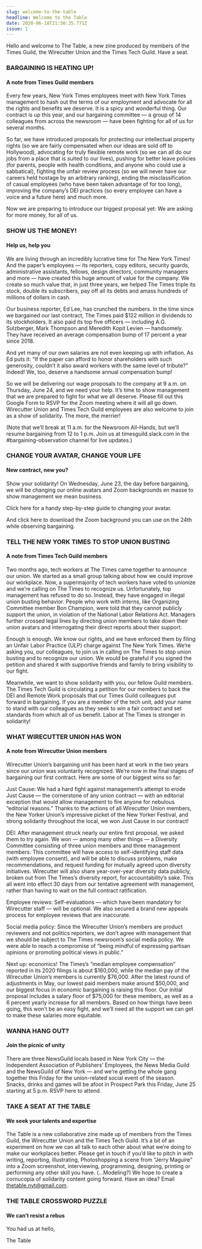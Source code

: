 ```yaml
---
slug: welcome-to-the-table
headline: Welcome to the Table
date: 2020-06-18T21:50:35.771Z
issue: 1
---
```

<FullBleedImage alt="A screenshot of a zoom call with New York Times Guild Members and a couple of Jerry Maguire characters" src="/images/the-table-cover-image-1.jpg" title="New York Times Guild members and reps hit the bargaining table with a little bit of help from characters from the Oscar-winning 1996 sport management romance “Jerry Maguire”" />

Hello and welcome to The Table, a new zine produced by members of the Times Guild, the Wirecutter Union and the Times Tech Guild. Have a seat.

<CenteredText text="🔥 🔥 🔥" />
<h3>BARGAINING IS HEATING UP!</h3>
<h4>A note from Times Guild members</h4>

Every few years, New York Times employees meet with New York Times management to hash out the terms of our employment and advocate for all the rights and benefits we deserve. It is a spicy and wonderful thing. Our contract is up this year, and our bargaining committee — a group of 14 colleagues from across the newsroom — have been fighting for all of us for several months.

So far, we have introduced proposals for protecting our intellectual property rights (so we are fairly compensated when our ideas are sold off to Hollywood), advocating for truly flexible remote work (so we can all do our jobs from a place that is suited to our lives), pushing for better leave policies (for parents, people with health conditions, and anyone who could use a sabbatical), fighting the unfair review process (so we will never have our careers held hostage by an arbitrary ranking), ending the misclassification of casual employees (who have been taken advantage of for too long), improving the company’s DEI practices (so every employee can have a voice and a future here) and much more.

Now we are preparing to introduce our biggest proposal yet: We are asking for more money, for all of us.

<CenteredText text="💰 💰 💰" />
<h3>SHOW US THE MONEY!</h3>
<h4>Help us, help you</h4>

We are living through an incredibly lucrative time for The New York Times! And the paper’s employees — its reporters, copy editors, security guards, administrative assistants, fellows, design directors, community managers and more — have created this huge amount of value for the company. We create so much value that, in just three years, we helped The Times triple its stock, double its subscribers, pay off all its debts and amass hundreds of millions of dollars in cash.

Our business reporter, Ed Lee, has crunched the numbers. In the time since we bargained our last contract, The Times paid $122 million in dividends to its stockholders. It also paid its top five officers — including A.G. Sulzberger, Mark Thompson and Meredith Kopit Levien — handsomely. They have received an average compensation bump of 17 percent a year since 2018.

And yet many of our own salaries are not even keeping up with inflation. As Ed puts it: “If the paper can afford to honor shareholders with such generosity, couldn’t it also award workers with the same level of tribute?” Indeed! We, too, deserve a handsome annual compensation bump!

So we will be delivering our wage proposals to the company at 9 a.m. on Thursday, June 24, and we need your help. It’s time to show management that we are prepared to fight for what we all deserve. Please fill out this Google Form to RSVP for the Zoom meeting where it will all go down. Wirecutter Union and Times Tech Guild employees are also welcome to join as a show of solidarity. The more, the merrier!

(Note that we’ll break at 11 a.m. for the Newsroom All-Hands, but we’ll resume bargaining from 12 to 1 p.m. Join us at timesguild.slack.com in the #bargaining-observation channel for live updates.)

<CenteredText text="👀 👀 👀" />
<h3>CHANGE YOUR AVATAR, CHANGE YOUR LIFE</h3>
<h4>New contract, new you?</h4>

Show your solidarity! On Wednesday, June 23, the day before bargaining, we will be changing our online avatars and Zoom backgrounds en masse to show management we mean business.

Click here for a handy step-by-step guide to changing your avatar.

And click here to download the Zoom background you can use on the 24th while observing bargaining.

<CenteredText text="✋ ✋ ✋" />
<h3>TELL THE NEW YORK TIMES TO STOP UNION BUSTING</h3>
<h4>A note from Times Tech Guild members</h4>

Two months ago, tech workers at The Times came together to announce our union. We started as a small group talking about how we could improve our workplace. Now, a supermajority of tech workers have voted to unionize and we’re calling on The Times to recognize us. Unfortunately, top management has refused to do so. Instead, they have engaged in illegal union busting behavior. People who work with interns, like Organizing Committee member Bon Champion, were told that they cannot publicly support the union, in violation of the National Labor Relations Act. Managers further crossed legal lines by directing union members to take down their union avatars and interrogating their direct reports about their support.

Enough is enough. We know our rights, and we have enforced them by filing an Unfair Labor Practice (ULP) charge against The New York Times. We’re asking you, our colleagues, to join us in calling on The Times to stop union busting and to recognize our union. We would be grateful if you signed the petition and shared it with supportive friends and family to bring visibility to our fight.

Meanwhile, we want to show solidarity with you, our fellow Guild members. The Times Tech Guild is circulating a petition for our members to back the DEI and Remote Work proposals that our Times Guild colleagues put forward in bargaining. If you are a member of the tech unit, add your name to stand with our colleagues as they seek to win a fair contract and set standards from which all of us benefit. Labor at The Times is stronger in solidarity!

<CenteredText text="✊ ✊ ✊" />
<h3>WHAT WIRECUTTER UNION HAS WON</h3>
<h4>A note from Wirecutter Union members</h4>

Wirecutter Union’s bargaining unit has been hard at work in the two years since our union was voluntarily recognized. We’re now in the final stages of bargaining our first contract. Here are some of our biggest wins so far:

Just Cause: We had a hard fight against management’s attempt to erode Just Cause — the cornerstone of any union contract — with an editorial exception that would allow management to fire anyone for nebulous “editorial reasons.” Thanks to the actions of all Wirecutter Union members, the New Yorker Union’s impressive picket of the New Yorker Festival, and strong solidarity throughout the local, we won Just Cause in our contract!

DEI: After management struck nearly our entire first proposal, we asked them to try again. We won — among many other things — a Diversity Committee consisting of three union members and three management members. This committee will have access to self-identifying staff data (with employee consent), and will be able to discuss problems, make recommendations, and request funding for mutually agreed upon diversity initiatives. Wirecutter will also share year-over-year diversity data publicly, broken out from The Times’s diversity report, for accountability’s sake. This all went into effect 30 days from our tentative agreement with management, rather than having to wait on the full contract ratification.

Employee reviews: Self-evaluations — which have been mandatory for Wirecutter staff — will be optional. We also secured a brand new appeals process for employee reviews that are inaccurate.

Social media policy: Since the Wirecutter Union’s members are product reviewers and not politics reporters, we don’t agree with management that we should be subject to The Times newsroom’s social media policy. We were able to reach a compromise of “being mindful of expressing partisan opinions or promoting political views in public.”

Next up: economics! The Times’s “median employee compensation” reported in its 2020 filings is about $160,000, while the median pay of the Wirecutter Union’s members is currently $76,000. After the latest round of adjustments in May, our lowest paid members make around $50,000, and our biggest focus in economic bargaining is raising this floor. Our initial proposal includes a salary floor of $75,000 for these members, as well as a 6 percent yearly increase for all members. Based on how things have been going, this won’t be an easy fight, and we’ll need all the support we can get to make these salaries more equitable.

<CenteredText text="🐜 🐜 🐜" />
<h3>WANNA HANG OUT?</h3>
<h4>Join the picnic of unity</h4>

There are three NewsGuild locals based in New York City — the Independent Association of Publishers’ Employees, the News Media Guild and the NewsGuild of New York — and we’re getting the whole gang together this Friday for the union-related social event of the season. Snacks, drinks and games will be afoot in Prospect Park this Friday, June 25 starting at 5 p.m.  RSVP here to attend.

<CenteredText text=" ✏️ ✏️✏️" />
<h3>TAKE A SEAT AT THE TABLE</h3>
<h4>We seek your talents and expertise</h4>

The Table is a new collaborative zine made up of members from the Times Guild, the Wirecutter Union and the Times Tech Guild. It’s a bit of an experiment on how we can all talk to each other about what we’re doing to make our workplaces better. Please get in touch if you’d like to pitch in with writing, reporting, illustrating, Photoshopping a scene from “Jerry Maguire” into a Zoom screenshot, interviewing, programming, designing, printing or performing any other skill you have. (...Modeling?) We hope to create a cornucopia of solidarity content going forward. Have an idea? Email thetable.nyt@gmail.com.

<CenteredText text="😜 😜 😜" />
<h3>THE TABLE CROSSWORD PUZZLE</h3>
<h4>We can’t resist a rebus</h4>
<FullBleedImage src="/images/the-table-crossword.jpg" />

<CenteredText text="💚 💙 💜" />

You had us at hello,

The Table
